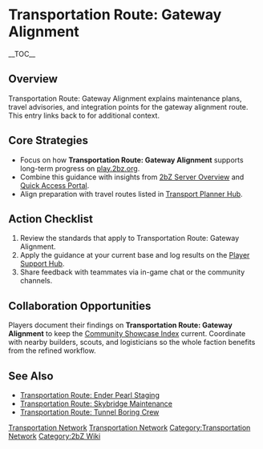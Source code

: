 {{Short description|Transportation Route: Gateway Alignment explains maintenance plans, travel advisories, and integration points for the gateway alignment route}}
= Transportation Route: Gateway Alignment =
{{2bZ Navbox}}
__TOC__

== Overview ==
Transportation Route: Gateway Alignment explains maintenance plans, travel advisories, and
integration points for the gateway alignment route. This entry links back to
[[Category:Transportation Network|Transportation Network]] for additional context.

== Core Strategies ==
* Focus on how '''Transportation Route: Gateway Alignment''' supports long-term progress on [[play.2bz.org]].
* Combine this guidance with insights from [[2bZ Server Overview]] and [[Quick Access Portal]].
* Align preparation with travel routes listed in [[Transport Planner Hub]].

== Action Checklist ==
# Review the [[Category:Transportation Network|Transportation Network]] standards that apply to Transportation Route: Gateway Alignment.
# Apply the guidance at your current base and log results on the [[Player Support Hub]].
# Share feedback with teammates via in-game chat or the community channels.

== Collaboration Opportunities ==
Players document their findings on '''Transportation Route: Gateway Alignment''' to keep
the [[Community Showcase Index]] current. Coordinate with nearby builders, scouts, and
logisticians so the whole faction benefits from the refined workflow.

== See Also ==
* [[Transportation Route: Ender Pearl Staging]]
* [[Transportation Route: Skybridge Maintenance]]
* [[Transportation Route: Tunnel Boring Crew]]

[[Category:Transportation Network]]
[[Category:2bZ Wiki]]
